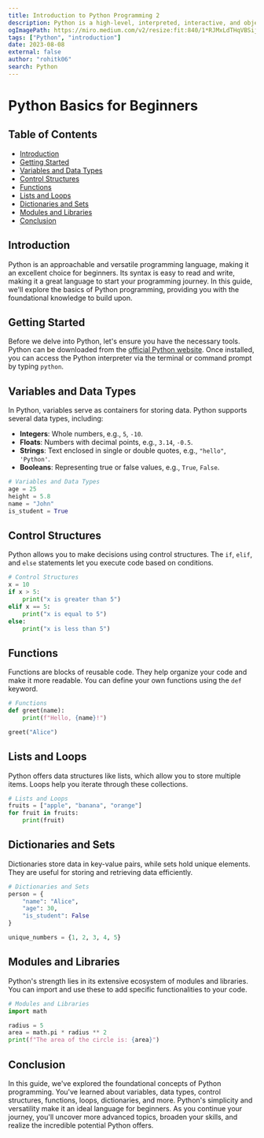 ```yaml
---
title: Introduction to Python Programming 2
description: Python is a high-level, interpreted, interactive, and object-oriented scripting language. Python is designed to be highly readable. It uses English keywords frequently, whereas other languages use punctuation, and it has fewer syntactical constructions than other languages.
ogImagePath: https://miro.medium.com/v2/resize:fit:840/1*RJMxLdTHqVBSijKmOO5MAg.jpeg
tags: ["Python", "introduction"]
date: 2023-08-08
external: false
author: "rohitk06"
search: Python
---
```


# Python Basics for Beginners


## Table of Contents

- [Introduction](#introduction)
- [Getting Started](#getting-started)
- [Variables and Data Types](#variables-and-data-types)
- [Control Structures](#control-structures)
- [Functions](#functions)
- [Lists and Loops](#lists-and-loops)
- [Dictionaries and Sets](#dictionaries-and-sets)
- [Modules and Libraries](#modules-and-libraries)
- [Conclusion](#conclusion)

## Introduction

Python is an approachable and versatile programming language, making it an excellent choice for beginners. Its syntax is easy to read and write, making it a great language to start your programming journey. In this guide, we'll explore the basics of Python programming, providing you with the foundational knowledge to build upon.

## Getting Started

Before we delve into Python, let's ensure you have the necessary tools. Python can be downloaded from the [official Python website](https://www.python.org/downloads/). Once installed, you can access the Python interpreter via the terminal or command prompt by typing `python`.

## Variables and Data Types

In Python, variables serve as containers for storing data. Python supports several data types, including:

- **Integers**: Whole numbers, e.g., `5`, `-10`.
- **Floats**: Numbers with decimal points, e.g., `3.14`, `-0.5`.
- **Strings**: Text enclosed in single or double quotes, e.g., `"hello"`, `'Python'`.
- **Booleans**: Representing true or false values, e.g., `True`, `False`.

```python
# Variables and Data Types
age = 25
height = 5.8
name = "John"
is_student = True
```

## Control Structures

Python allows you to make decisions using control structures. The `if`, `elif`, and `else` statements let you execute code based on conditions.

```python
# Control Structures
x = 10
if x > 5:
    print("x is greater than 5")
elif x == 5:
    print("x is equal to 5")
else:
    print("x is less than 5")
```

## Functions

Functions are blocks of reusable code. They help organize your code and make it more readable. You can define your own functions using the `def` keyword.

```python
# Functions
def greet(name):
    print(f"Hello, {name}!")

greet("Alice")
```

## Lists and Loops

Python offers data structures like lists, which allow you to store multiple items. Loops help you iterate through these collections.

```python
# Lists and Loops
fruits = ["apple", "banana", "orange"]
for fruit in fruits:
    print(fruit)
```

## Dictionaries and Sets

Dictionaries store data in key-value pairs, while sets hold unique elements. They are useful for storing and retrieving data efficiently.

```python
# Dictionaries and Sets
person = {
    "name": "Alice",
    "age": 30,
    "is_student": False
}

unique_numbers = {1, 2, 3, 4, 5}
```

## Modules and Libraries

Python's strength lies in its extensive ecosystem of modules and libraries. You can import and use these to add specific functionalities to your code.

```python
# Modules and Libraries
import math

radius = 5
area = math.pi * radius ** 2
print(f"The area of the circle is: {area}")
```

## Conclusion

In this guide, we've explored the foundational concepts of Python programming. You've learned about variables, data types, control structures, functions, loops, dictionaries, and more. Python's simplicity and versatility make it an ideal language for beginners. As you continue your journey, you'll uncover more advanced topics, broaden your skills, and realize the incredible potential Python offers.

